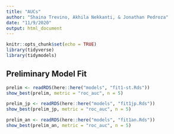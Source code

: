 ```yaml
---
title: "AUCs"
author: "Shaina Trevino, Akhila Nekkanti, & Jonathan Pedroza"
date: "11/9/2020"
output: html_document
---
```


```r
knitr::opts_chunk$set(echo = TRUE)
library(tidyverse)
library(tidymodels)
```

## Preliminary Model Fit

```r
prelim <- readRDS(here::here("models", "fit1-st.Rds"))
show_best(prelim, metric = "roc_auc", n = 5) 
```

```r
prelim_jp <- readRDS(here::here("models", "fit1jp.Rds"))
show_best(prelim_jp, metric = "roc_auc", n = 5) 
```

```r

prelim_an <- readRDS(here::here("models", "fit1an.Rds"))
show_best(prelim_an, metric = "roc_auc", n = 5) 
```
